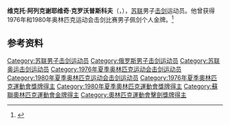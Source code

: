 {{NoteTA|G1=Sports}}
'''维克托·阿列克谢耶维奇·克罗沃普斯科夫'''（{{lang-ru|Ви́ктор Алексе́евич Кровопу́сков}}，{{bd|1948年|9月29日|}}），[[苏联|苏联]]男子[[击剑|击剑]]运动员。他曾获得1976年和1980年奥林匹克运动会击剑比赛男子佩剑个人金牌。<ref>{{Cite web|title=Viktor KROVOPUSKOV|url=https://www.olympic.org/viktor-krovopuskov|accessdate=2021-03-14|date=2021-03-11|work=International Olympic Committee|language=en}}</ref>

== 参考资料 ==
{{reflist}}

{{奥林匹克运动会击剑比赛男子佩剑个人冠军}}
{{奥林匹克运动会击剑比赛男子佩剑团体冠军}}
{{世界击剑锦标赛男子佩剑个人冠军}}

{{Authority control}}
{{DEFAULTSORT:Krovopuskov}}
[[Category:苏联男子击剑运动员|Category:苏联男子击剑运动员]]
[[Category:俄罗斯男子击剑运动员|Category:俄罗斯男子击剑运动员]]
[[Category:苏联奥运击剑运动员|Category:苏联奥运击剑运动员]]
[[Category:1976年夏季奥林匹克运动会击剑运动员|Category:1976年夏季奥林匹克运动会击剑运动员]]
[[Category:1980年夏季奥林匹克运动会击剑运动员|Category:1980年夏季奥林匹克运动会击剑运动员]]
[[Category:1976年夏季奧林匹克運動會獎牌得主|Category:1976年夏季奧林匹克運動會獎牌得主]]
[[Category:1980年夏季奧林匹克運動會獎牌得主|Category:1980年夏季奧林匹克運動會獎牌得主]]
[[Category:蘇聯奧林匹克運動會金牌得主|Category:蘇聯奧林匹克運動會金牌得主]]
[[Category:奧林匹克運動會擊劍獎牌得主|Category:奧林匹克運動會擊劍獎牌得主]]